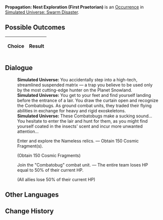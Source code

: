 {{Simulated Universe Event Infobox
|title         = Propagation: Nest Exploration (First Praetorian)
|image         = Random Event 4.png
|type          =
|domains_su    = 
|domains_ext   = 
|domains_swarm = Swarm
|domains_gng   = 
|requirements  =
|prev          = {{tx}}
|next          = {{tx}}
|indexRewards  =
|characters    = 
}}
'''Propagation: Nest Exploration (First Praetorian)''' is an [[Simulated Universe/Occurrence|Occurrence]] in [[Simulated Universe: Swarm Disaster]].

==Possible Outcomes==
{| class="article-table"
!Choice
!Result

|}

<!--
==Gameplay Notes==

-->
==Dialogue==
{{Dialogue Start}}
:'''Simulated Universe:''' You accidentally step into a high-tech, streamlined suspended matrix &mdash; a trap you believe to be used only by the most cutting-edge hunter on the Planet Snowland.
:'''Simulated Universe:''' You get to your feet and find yourself landing before the entrance of a lair. You draw the curtain open and recognize the Combatobugs. As ground combat units, they traded their flying abilities in exchange for heavy and rigid exoskeletons.
:'''Simulated Universe:''' These Combatobugs make a sucking sound... You hesitate to enter the lair and hunt for them, as you might find yourself coated in the insects' scent and incur more unwanted attention...
:{{DIcon|Star}} Enter and explore the Nameless relics. &mdash; Obtain 150 Cosmic Fragment(s).
:;(Obtain 150 Cosmic Fragments)
:{{DIcon|Star}} Join the "Combatobug" combat unit. &mdash; The entire team loses HP equal to 50% of their current HP.
:;(All allies lose 50% of their current HP)
{{Dialogue End}}

==Other Languages==
{{Other Languages
|en    = Propagation: Nest Exploration (First Praetorian)
|zhs   = 繁育•虫巢探险（一级卫戍）
|zht   = 繁育•蟲巢探險（一級衛戍）
|ja    = {{Rubi|繁殖|はんしょく}}・{{Rubi|虫|むし}}の{{Rubi|巣|す}}{{Rubi|探険|たんけん}}（{{Rubi|一級守備|いっきゅうしゅび}}）
|ko    = 번식•곤충집 탐험(1급 경비)
|es    = Propagación: Exploración del nido (primer pretoriano)
|fr    = Exploration du nid de la Propagation (premier prétorien)
|ru    = Распространение: Экспедиция по гнезду (гарнизон ур. 1)
|th    = แพร่พันธุ์: สำรวจรังแมลง (กองกำลังระดับ 1)
|vi    = Sinh Sôi - Khám Phá Ổ Côn Trùng (Cảnh Vệ Cấp 1)
|de    = Die Ausbreitung: Nesterkundung (Garnisonsstufe 1)
|id    = Propagation: Eksplorasi Sarang Serangga (Garnisun Tingkat 1)
|pt    = Propagação: Exploração de Ninho (Primeiro Pretoriano)
}}

==Change History==
{{Change History|1.0}}

